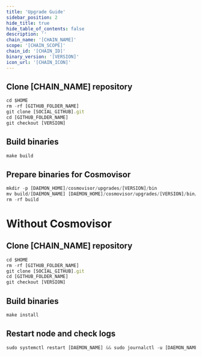 ```yaml
---
title: 'Upgrade Guide'
sidebar_position: 2
hide_title: true
hide_table_of_contents: false
description: ''
chain_name: '[CHAIN_NAME]'
scope: '[CHAIN_SCOPE]'
chain_id: '[CHAIN_ID]'
binary_version: '[VERSION]'
icon_url: '[CHAIN_ICON]'
---
```



<PageTitle
  iconUrl="img/[CHAIN_ICON]"
  title="[CHAIN_NAME] Upgrade Guide"
  chainId="[CHAIN_ID]"
  version="[VERSION]"
/>

## Clone [CHAIN_NAME] repository

```js
cd $HOME
rm -rf [GITHUB_FOLDER_NAME]
git clone [SOCIAL_GITHUB].git
cd [GITHUB_FOLDER_NAME]
git checkout [VERSION]
```

## Build binaries

```js
make build
```

## Prepare binaries for Cosmovisor

```js
mkdir -p [DAEMON_HOME]/cosmovisor/upgrades/[VERSION]/bin
mv build/[DAEMON_NAME] [DAEMON_HOME]/cosmovisor/upgrades/[VERSION]/bin/
rm -rf build
```

# Without Cosmovisor

## Clone [CHAIN_NAME] repository

```js
cd $HOME
rm -rf [GITHUB_FOLDER_NAME]
git clone [SOCIAL_GITHUB].git
cd [GITHUB_FOLDER_NAME]
git checkout [VERSION]
```

## Build binaries

```js
make install
```

## Restart node and check logs

```js
sudo systemctl restart [DAEMON_NAME] && sudo journalctl -u [DAEMON_NAME] -f --no-hostname -o cat
```
